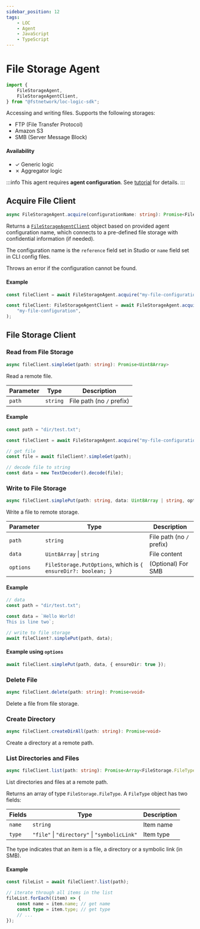 ```yaml
---
sidebar_position: 12
tags:
    - LOC
    - Agent
    - JavaScript
    - TypeScript
---
```


# File Storage Agent

```typescript
import {
    FileStorageAgent,
    FileStorageAgentClient,
} from "@fstnetwork/loc-logic-sdk";
```

Accessing and writing files. Supports the following storages:

-   FTP (File Transfer Protocol)
-   Amazon S3
-   SMB (Server Message Block)


#### Availability

-   ✓ Generic logic
-   ✗ Aggregator logic

:::info
This agent requires **agent configuration**. See [tutorial](/legacy/0.9/tutorials/http-agent-configuration) for details.
:::

## Acquire File Client

```typescript
async FileStorageAgent.acquire(configurationName: string): Promise<FileStorageAgentClient>
```

Returns a [`FileStorageAgentClient`](#file-storage-client) object based on provided agent configuration name, which connects to a pre-defined file storage with confidential information (if needed).

The configuration name is the `reference` field set in Studio or `name` field set in CLI config files.

Throws an error if the configuration cannot be found.

#### Example

<Tabs>
  <TabItem value="aquire-js" label="JavaScript" default>

```javascript showLineNumbers
const fileClient = await FileStorageAgent.acquire("my-file-configuration");
```

  </TabItem>
  <TabItem value="aquire-ts" label="TypeScript">

```typescript showLineNumbers
const fileClient: FileStorageAgentClient = await FileStorageAgent.acquire(
    "my-file-configuration",
);
```

  </TabItem>
</Tabs>

## File Storage Client

### Read from File Storage

```typescript
async fileClient.simpleGet(path: string): Promise<Uint8Array>
```

Read a remote file.

| Parameter | Type     | Description               |
| --------- | -------- | ------------------------- |
| `path`    | `string` | File path (no `/` prefix) |

#### Example

```typescript showLineNumbers
const path = "dir/test.txt";

const fileClient = await FileStorageAgent.acquire("my-file-configuration");

// get file
const file = await fileClient?.simpleGet(path);

// decode file to string
const data = new TextDecoder().decode(file);
```

### Write to File Storage

```typescript
async fileClient.simplePut(path: string, data: Uint8Array | string, options?: FileStorage.PutOptions): Promise<number>
```

Write a file to remote storage.

| Parameter | Type                                                          | Description               |
| --------- | ------------------------------------------------------------- | ------------------------- |
| `path`    | `string`                                                      | File path (no `/` prefix) |
| `data`    | `Uint8Array` &#124; `string`                                  | File content              |
| `options` | `FileStorage.PutOptions`, which is `{ ensureDir?: boolean; }` | (Optional) For SMB        |

#### Example

```typescript showLineNumbers
// data
const path = "dir/test.txt";

const data = `Hello World!
This is line two`;

// write to file storage
await fileClient?.simplePut(path, data);
```

#### Example using `options`

```typescript showLineNumbers
await fileClient.simplePut(path, data, { ensureDir: true });
```

### Delete File

```typescript
async fileClient.delete(path: string): Promise<void>
```

Delete a file from file storage.

### Create Directory

```typescript
async fileClient.createDirAll(path: string): Promise<void>
```

Create a directory at a remote path.

### List Directories and Files

```typescript
async fileClient.list(path: string): Promise<Array<FileStorage.FileType>>
```

List directories and files at a remote path.

Returns an array of type `FileStorage.FileType`. A `FileType` object has two fields:

| Fields | Type                                                  | Description |
| ------ | ----------------------------------------------------- | ----------- |
| `name` | `string`                                              | Item name   |
| `type` | `"file"` &#124; `"directory"` &#124; `"symbolicLink"` | Item type   |

The type indicates that an item is a file, a directory or a symbolic link (in SMB).

#### Example

```typescript showLineNumbers
const fileList = await fileClient?.list(path);

// iterate through all items in the list
fileList.forEach((item) => {
    const name = item.name; // get name
    const type = item.type; // get type
    // ...
});
```
